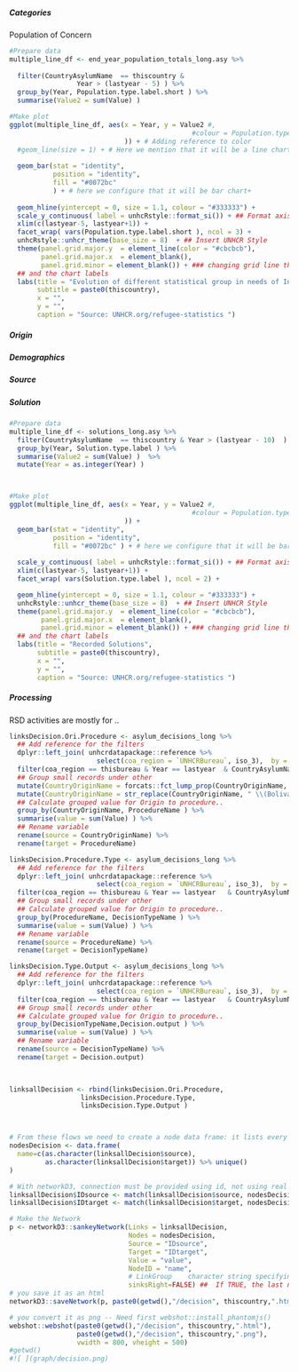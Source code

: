  


##### Categories
Population of Concern

```r
#Prepare data
multiple_line_df <- end_year_population_totals_long.asy %>%
        
  filter(CountryAsylumName  == thiscountry & 
                 Year > (lastyear - 5) ) %>%
  group_by(Year, Population.type.label.short ) %>%
  summarise(Value2 = sum(Value) ) 

#Make plot
ggplot(multiple_line_df, aes(x = Year, y = Value2 #, 
                                              #colour = Population.type
                             )) + # Adding reference to color
  #geom_line(size = 1) + # Here we mention that it will be a line chart
  
  geom_bar(stat = "identity", 
           position = "identity", 
           fill = "#0072bc"
           ) + # here we configure that it will be bar chart+
  
  geom_hline(yintercept = 0, size = 1.1, colour = "#333333") +
  scale_y_continuous( label = unhcRstyle::format_si()) + ## Format axis number
  xlim(c(lastyear-5, lastyear+1)) +
  facet_wrap( vars(Population.type.label.short ), ncol = 3) +
  unhcRstyle::unhcr_theme(base_size = 8)  + ## Insert UNHCR Style
  theme(panel.grid.major.y  = element_line(color = "#cbcbcb"), 
        panel.grid.major.x  = element_blank(), 
        panel.grid.minor = element_blank()) + ### changing grid line that should appear
  ## and the chart labels
  labs(title = "Evolution of different statistical group in needs of International Displacement ",
       subtitle = paste0(thiscountry),
       x = "",
       y = "",
       caption = "Source: UNHCR.org/refugee-statistics ")

```

##### Origin 


##### Demographics

 

##### Source

 



##### Solution 

```r
#Prepare data
multiple_line_df <- solutions_long.asy %>%
  filter(CountryAsylumName  == thiscountry & Year > (lastyear - 10)  ) %>%
  group_by(Year, Solution.type.label ) %>%
  summarise(Value2 = sum(Value) )  %>%
  mutate(Year = as.integer(Year) ) 



#Make plot
ggplot(multiple_line_df, aes(x = Year, y = Value2 #, 
                                              #colour = Population.type
                             )) + 
  geom_bar(stat = "identity", 
           position = "identity", 
           fill = "#0072bc" ) + # here we configure that it will be bar chart
  
  scale_y_continuous( label = unhcRstyle::format_si()) + ## Format axis number
  xlim(c(lastyear-5, lastyear+1)) +
  facet_wrap( vars(Solution.type.label ), ncol = 2) +

  geom_hline(yintercept = 0, size = 1.1, colour = "#333333") +
  unhcRstyle::unhcr_theme(base_size = 8)  + ## Insert UNHCR Style
  theme(panel.grid.major.y  = element_line(color = "#cbcbcb"), 
        panel.grid.major.x  = element_blank(), 
        panel.grid.minor = element_blank()) + ### changing grid line that should appear
  ## and the chart labels
  labs(title = "Recorded Solutions",
       subtitle = paste0(thiscountry),
       x = "",
       y = "",
       caption = "Source: UNHCR.org/refugee-statistics ")

```

##### Processing 

RSD activities are mostly for ..

```r
linksDecision.Ori.Procedure <- asylum_decisions_long %>%
  ## Add reference for the filters
  dplyr::left_join( unhcrdatapackage::reference %>% 
                      select(coa_region = `UNHCRBureau`, iso_3),  by = c("CountryAsylumCode" = "iso_3")) %>% 
  filter(coa_region == thisbureau & Year == lastyear  & CountryAsylumName  == thiscountry) %>% 
  ## Group small records under other
  mutate(CountryOriginName = forcats::fct_lump_prop(CountryOriginName, prop = .01, w = Value)) %>% 
  mutate(CountryOriginName = str_replace(CountryOriginName, " \\(Bolivarian Republic of\\)", "")) %>% 
  ## Calculate grouped value for Origin to procedure..
  group_by(CountryOriginName, ProcedureName ) %>%
  summarise(value = sum(Value) ) %>%
  ## Rename variable
  rename(source = CountryOriginName) %>%
  rename(target = ProcedureName) 

linksDecision.Procedure.Type <- asylum_decisions_long %>%
  ## Add reference for the filters
  dplyr::left_join( unhcrdatapackage::reference %>% 
                      select(coa_region = `UNHCRBureau`, iso_3),  by = c("CountryAsylumCode" = "iso_3")) %>% 
  filter(coa_region == thisbureau & Year == lastyear   & CountryAsylumName  == thiscountry) %>% 
  ## Group small records under other
  ## Calculate grouped value for Origin to procedure..
  group_by(ProcedureName, DecisionTypeName ) %>%
  summarise(value = sum(Value) ) %>%
  ## Rename variable
  rename(source = ProcedureName) %>%
  rename(target = DecisionTypeName) 

linksDecision.Type.Output <- asylum_decisions_long %>%
  ## Add reference for the filters
  dplyr::left_join( unhcrdatapackage::reference %>% 
                      select(coa_region = `UNHCRBureau`, iso_3),  by = c("CountryAsylumCode" = "iso_3")) %>% 
  filter(coa_region == thisbureau & Year == lastyear   & CountryAsylumName  == thiscountry) %>% 
  ## Group small records under other
  ## Calculate grouped value for Origin to procedure..
  group_by(DecisionTypeName,Decision.output ) %>%
  summarise(value = sum(Value) ) %>%
  ## Rename variable
  rename(source = DecisionTypeName) %>%
  rename(target = Decision.output)

 

linksallDecision <- rbind(linksDecision.Ori.Procedure,
                  linksDecision.Procedure.Type,
                  linksDecision.Type.Output )



# From these flows we need to create a node data frame: it lists every entities involved in the flow
nodesDecision <- data.frame(
  name=c(as.character(linksallDecision$source), 
         as.character(linksallDecision$target)) %>% unique()
)

# With networkD3, connection must be provided using id, not using real name like in the links dataframe.. So we need to reformat it.
linksallDecision$IDsource <- match(linksallDecision$source, nodesDecision$name)-1 
linksallDecision$IDtarget <- match(linksallDecision$target, nodesDecision$name)-1

# Make the Network
p <- networkD3::sankeyNetwork(Links = linksallDecision, 
                              Nodes = nodesDecision,
                              Source = "IDsource", 
                              Target = "IDtarget",
                              Value = "value", 
                              NodeID = "name", 
                              # LinkGroup	 character string specifying the groups in the Links. Used to color the links in the network.
                              sinksRight=FALSE) ##  If TRUE, the last nodes are moved to the right border of the plot.
# you save it as an html
networkD3::saveNetwork(p, paste0(getwd(),"/decision", thiscountry,".html"))

# you convert it as png -- Need first webshot::install_phantomjs()
webshot::webshot(paste0(getwd(),"/decision", thiscountry,".html"),
                 paste0(getwd(),"/decision", thiscountry,".png"),
                 vwidth = 800, vheight = 500)
#getwd()
#![ ](graph/decision.png)

```

